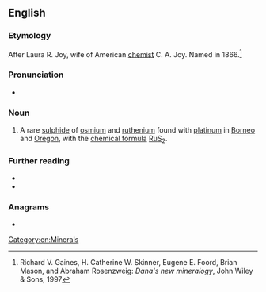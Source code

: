 {{also|Laurite}}
==English==

===Etymology===
After Laura R. Joy, wife of American [[chemist]] C. A. Joy. Named in 1866.<ref>Richard V. Gaines, H. Catherine W. Skinner, Eugene E. Foord, Brian Mason, and Abraham Rosenzweig: ''Dana's new mineralogy'', John Wiley & Sons, 1997</ref>

===Pronunciation===
* {{a|US}} {{IPA|en|/ˈlɔɹ.aɪt/}}

===Noun===
{{en-noun|-}}

# {{lb|en|mineral}} A rare [[sulphide]] of [[osmium]] and [[ruthenium]] found with [[platinum]] in [[Borneo]] and [[Oregon]], with the [[chemical formula]] [[ruthenium|Ru]][[sulfur|S]]<sub>2</sub>.

===Further reading===
* {{R:WebMineral}}
* {{R:mindat}}
<references/>

===Anagrams===
* {{anagrams|en|a=aeilrtu|Etrulia|liturae|uralite}}

[[Category:en:Minerals]]